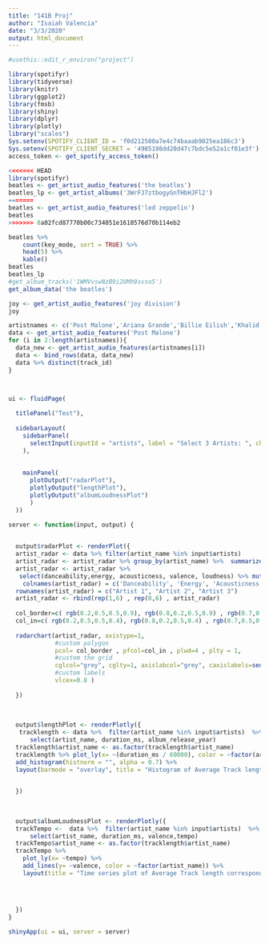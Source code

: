 ```yaml
---
title: "141B Proj"
author: "Isaiah Valencia"
date: "3/3/2020"
output: html_document
---
```


```r
#usethis::edit_r_environ("project")
```


```r
library(spotifyr)
library(tidyverse)
library(knitr)
library(ggplot2)
library(fmsb)
library(shiny)
library(dplyr)
library(plotly)
library("scales")
Sys.setenv(SPOTIFY_CLIENT_ID = 'f0d212500a7e4c74baaab9025ea186c3')
Sys.setenv(SPOTIFY_CLIENT_SECRET = '4985198dd20d47c7bdc5e52a1cf01e3f')
access_token <- get_spotify_access_token()
```


```r
<<<<<<< HEAD
library(spotifyr)
beatles <- get_artist_audio_features('the beatles')
beatles_lp <- get_artist_albums('3WrFJ7ztbogyGnTHbHJFl2')
=======
beatles <- get_artist_audio_features('led zeppelin')
beatles
>>>>>>> 8a02fcd87770b00c734051e1618576d70b114eb2
```

```r
beatles %>% 
    count(key_mode, sort = TRUE) %>% 
    head(5) %>% 
    kable()
beatles
beatles_lp
#get_album_tracks('1WMVvswNzB9i2UMh9svso5')
get_album_data('the beatles')
```


```r
joy <- get_artist_audio_features('joy division')
joy
```


```r
artistnames <- c('Post Malone','Ariana Grande','Billie Eilish','Khalid')
data <- get_artist_audio_features('Post Malone')
for (i in 2:length(artistnames)){
  data_new <- get_artist_audio_features(artistnames[i])
  data <- bind_rows(data, data_new)
  data %>% distinct(track_id)
}



ui <- fluidPage(
  
  titlePanel("Test"),
  
  sidebarLayout(
    sidebarPanel(
      selectInput(inputId = "artists", label = "Select 3 Artists: ", choices = artistnames, multiple =T)
    ),
    
    
    mainPanel(
      plotOutput("radarPlot"),
      plotlyOutput("lengthPlot"),
      plotlyOutput("albumLoudnessPlot")
      )
  ))

server <- function(input, output) {

  
  output$radarPlot <- renderPlot({
  artist_radar <- data %>% filter(artist_name %in% input$artists) 
  artist_radar <- artist_radar %>% group_by(artist_name) %>%  summarize_all(funs(mean)) 
  artist_radar <- artist_radar %>% 
   select(danceability,energy, acousticness, valence, loudness) %>% mutate(loudness = loudness / -60) 
    colnames(artist_radar) = c('Danceability', 'Energy', 'Acousticness', 'Valence', 'loudness') 
  rownames(artist_radar) = c("Artist 1", "Artist 2", "Artist 3")
  artist_radar <- rbind(rep(1,6) , rep(0,6) , artist_radar)
  
  col_border=c( rgb(0.2,0.5,0.5,0.9), rgb(0.8,0.2,0.5,0.9) , rgb(0.7,0.5,0.1,0.9) )
  col_in=c( rgb(0.2,0.5,0.5,0.4), rgb(0.8,0.2,0.5,0.4) , rgb(0.7,0.5,0.1,0.4) )
  
  radarchart(artist_radar, axistype=1, 
             #custom polygon
             pcol= col_border , pfcol=col_in , plwd=4 , plty = 1,
             #custom the grid
             cglcol="grey", cglty=1, axislabcol="grey", caxislabels=seq(0,1,5), cglwd=0.8,
             #custom labels
             vlcex=0.8 )
             
  })
  
  
  
  output$lengthPlot <- renderPlotly({
   tracklength <- data %>%  filter(artist_name %in% input$artists)  %>% 
      select(artist_name, duration_ms, album_release_year) 
  tracklength$artist_name <- as.factor(tracklength$artist_name)
  tracklength %>% plot_ly(x= ~(duration_ms / 60000), color = ~factor(artist_name),nbinsx = 10) %>% 
  add_histogram(histnorm = "", alpha = 0.7) %>%
  layout(barmode = "overlay", title = "Histogram of Average Track length corresponding to Artist") 

    
  })
  
  
  
  output$albumLoudnessPlot <- renderPlotly({
  trackTempo <-  data %>%  filter(artist_name %in% input$artists)  %>% 
      select(artist_name, duration_ms, valence,tempo) 
  trackTempo$artist_name <- as.factor(tracklength$artist_name)
  trackTempo %>% 
    plot_ly(x= ~tempo) %>% 
    add_lines(y= ~valence, color = ~factor(artist_name)) %>% 
    layout(title = "Time series plot of Average Track length corresponding to Artist")
      

        
      
  })
}

shinyApp(ui = ui, server = server)

```




